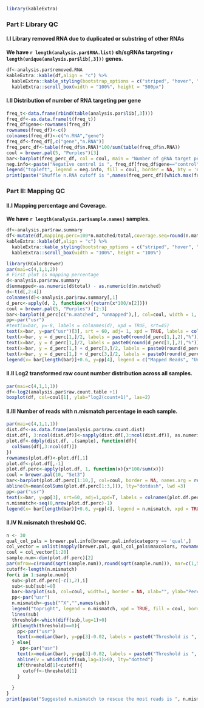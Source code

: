 ```r
library(kableExtra)
```

### Part I: Library QC

#### I.I Library removed RNA due to duplicated or substring of other RNAs

**We have `r length(analysis.par$RNA.list)` sh/sgRNAs targeting `r length(unique(analysis.par$lib[,3]))` genes.**

```r
df<-analysis.par$removed.RNA
kableExtra::kable(df,align = "c") %>%
  kableExtra::kable_styling(bootstrap_options = c("striped", "hover", "condensed")) %>%
  kableExtra::scroll_box(width = "100%", height = "500px")
```

#### I.II Distribution of number of RNA targeting per gene

```r
freq_t<-data.frame(rbind(table(analysis.par$lib[,3])))
freq_df<-as.data.frame(t(freq_t))
freq_df$gene<-rownames(freq_df)
rownames(freq_df)<-c()
colnames(freq_df)<-c("n.RNA","gene")
freq_df<-freq_df[,c("gene","n.RNA")]
freq_perc_df<-table(freq_df$n.RNA)*100/sum(table(freq_df$n.RNA))
coul = brewer.pal(5, "Purples")[3]
bar<-barplot(freq_perc_df, col = coul, main = "Number of gRNA target per Gene", ylab = "Percentage %")
neg.info<-paste("Negative control is ", freq_df[freq_df$gene=="control", "n.RNA"])
legend("topleft", legend = neg.info, fill = coul, border = NA, bty = 'n', cex = 1.5)
print(paste("Shuffle n.RNA cutoff is ",names(freq_perc_df)[which.max(freq_perc_df)]))
```

### Part II: Mapping QC

#### II.I Mapping percentage and Coverage.

**We have `r length(analysis.par$sample.names)` samples. **

```r
df<-analysis.par$raw.summary
df<-mutate(df,mapping.perc=100*n.matched/total,coverage.seq=round(n.matched/nrow(analysis.par$raw.count.table)))
kableExtra::kable(df,align = "c") %>%
  kableExtra::kable_styling(bootstrap_options = c("striped", "hover", "condensed")) %>%
  kableExtra::scroll_box(width = "100%", height = "100%")
```


```r
library(RColorBrewer)
par(mai=c(4,1,1,2))
# First plot is mapping percentage
d<-analysis.par$raw.summary
d$unmapped<-as.numeric(d$total) - as.numeric(d$n.matched)
d<-t(d[,2:4])
colnames(d)<-analysis.par$raw.summary[,1]
d_perc<-apply(d, 2, function(x){return(x*100/x[2])})
coul = brewer.pal(5, "Purples") [2:3]
bar<-barplot(d_perc[c("n.matched", "unmapped"),], col=coul, width = 1, border = NA, names.arg = rep("", ncol(d_perc)))
pp<-par("usr")
#text(x=bar, y=-8, labels = colnames(d), xpd = TRUE, srt=45)
text(x=bar, y=par("usr")[3], srt = 60, adj= 1, xpd = TRUE, labels = colnames(d))
text(x=bar, y = d_perc[1,]/2, labels = paste0(round(d_perc[1,],2),"%"))
text(x=bar, y = d_perc[1,]/2, labels = paste0(round(d_perc[1,],2),"%"))
text(x=bar, y = d_perc[1,] + d_perc[3,]/2, labels = paste0(round(d_perc[3,],2),"%"))
text(x=bar, y = d_perc[1,] + d_perc[3,]/2, labels = paste0(round(d_perc[3,],2),"%"))
legend(x= bar[length(bar)]+0.6, y=pp[4], legend = c("Mapped Reads", "Unmapped Reads"), xpd = TRUE, fill = coul, border = NA, bty = 'n')

```

#### II.II Log2 transformed raw count number distribution across all samples.

```r
par(mai=c(4,1,1,1))
df<-log2(analysis.par$raw.count.table +1)
boxplot(df, col=coul[1], ylab="log2(count+1)", las=2)

```

#### II.III Number of reads with n.mismatch percentage in each sample.
```r
par(mai=c(4,1,1,1))
dist.df<-as.data.frame(analysis.par$raw.count.dist)
dist.df[, 3:ncol(dist.df)]<-sapply(dist.df[,3:ncol(dist.df)], as.numeric)
plot.df<-ddply(dist.df, .(sample), function(df){
  colSums(df[,3:ncol(df)])
})
rownames(plot.df)<-plot.df[,1]
plot.df<-plot.df[,-1]
plot.df.perc<-apply(plot.df, 1, function(x){x*100/sum(x)})
coul = brewer.pal(10, "Set3")
bar<-barplot(plot.df.perc[1:10,], col=coul, border = NA, names.arg = rep("", ncol(d_perc)), ylim=c(0,100), ylab="Percentage %")
abline(h=mean(colSums(plot.df.perc[1:3,])), lty="dotdash", lwd =3)
pp<-par("usr")
text(x=bar, y=pp[3], srt=60, adj=1,xpd=T, labels = colnames(plot.df.perc))
n.mismatch<-seq(0,nrow(plot.df.perc)-1)
legend(x= bar[length(bar)]+0.6, y=pp[4], legend = n.mismatch, xpd = TRUE, fill = coul, border = NA, bty = 'n',title = "n.mismatch", ncol = 2)

```

#### II.IV N.mismatch threshold QC.

```r
n <- 30
qual_col_pals = brewer.pal.info[brewer.pal.info$category == 'qual',]
col_vector = unlist(mapply(brewer.pal, qual_col_pals$maxcolors, rownames(qual_col_pals)))
coul = col_vector[1:20]
sample.num<-dim(plot.df.perc)[2]
par(mfrow=c(round(sqrt(sample.num)),round(sqrt(sample.num))), mar=c(1,5,2,0), oma=c(2,2,1,3))
cutoff<-length(n.mismatch)
for(i in 1:sample.num){
  sub<-plot.df.perc[-c(1,2),i]
  sub<-sub[sub!=0]
  bar<-barplot(sub, col=coul, width=1, border = NA, xlab="", ylab="Percentage %", names.arg = "", main=analysis.par$sample.names[i])
  pp<-par("usr")
  n.mismatch<-gsub("^X","",names(sub))
  legend("topright", legend = n.mismatch, xpd = TRUE, fill = coul, border = NA, bty = 'n',title = "n.mismatch", ncol=2)
  lines(sub)
  threshold<-which(diff(sub,lag=1)>0)
  if(length(threshold)==0){
    pp<-par("usr")
    text(x=median(bar), y=pp[3]-0.02, labels = paste0("Threshold is ", n.mismatch[length(n.mismatch)]), xpd=TRUE, cex = 1.5, col="red")
  } else{
     pp<-par("usr")
    text(x=median(bar), y=pp[3]-0.02, labels = paste0("Threshold is ", n.mismatch[threshold]), xpd=TRUE, cex=1.5, col="red")
    abline(v = which(diff(sub,lag=1)>0), lty="dotted")
    if(threshold[1]<cutoff){
      cutoff<-threshold[1]
    }
    
  }
}
print(paste("Suggested n.mismatch to rescue the most reads is ", n.mismatch[cutoff]))
```







